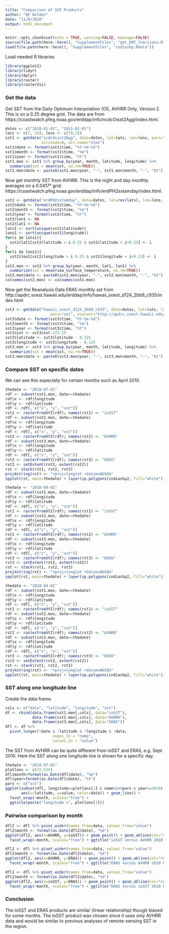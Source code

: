 ```yaml
---
title: "Comparison of SST Products"
author: "EE Holmes"
date: "11/9/2020"
output: html_document
---
```


```r
knitr::opts_chunk$set(echo = TRUE, warning=FALSE, message=FALSE)
source(file.path(here::here(), "SupplementFiles", "get_EMT_functions.R"))
load(file.path(here::here(), "SupplementFiles", "indiashp.RData"))
```

Load needed R libraries

```r
library(ggplot2)
library(tidyr)
library(dplyr)
library(raster)
library(rasterVis)
```

### Get the data

Get SST from the  Daily Optimum Interpolation (OI), AVHRR Only, Version 2. This is on a 0.25 degree grid. The data are from  https://coastwatch.pfeg.noaa.gov/erddap/info/ncdcOisst2Agg/index.html.

```r
dates <- c("2010-01-01", "2011-01-01")
lats <- c(7, 15); lons <- c(70,78)
sst1 <- getdata("ncdcOisst2Agg", date=dates, lat=lats, lon=lons, pars="sst", 
                altitude=0, alt.name="zlev")
sst1$date <- format(sst1$time, "%Y-%m-%d")
sst1$month <- format(sst1$time, "%m")
sst1$year <- format(sst1$time, "%Y")
sst1.mon <- sst1 %>% group_by(year, month, latitude, longitude) %>% 
  summarize(sst = mean(sst, na.rm=TRUE))
sst1.mon$date <- paste0(sst1.mon$year, "-", sst1.mon$month, "-", "01")
```

Now get monthly SST from AVHRR. This is the night and day monthly averages on a 0.0417° grid. https://coastwatch.pfeg.noaa.gov/erddap/info/erdPH2sstamday/index.html.

```r
sst2 <- getdata("erdPH2sstamday", date=dates, lat=rev(lats), lon=lons, pars="sea_surface_temperature")
sst2$date <- format(sst2$time, "%Y-%m-%d")
sst2$month <- format(sst2$time, "%m")
sst2$year <- format(sst2$time, "%Y")
sst2$lon1 <- NA
sst2$lat1 <- NA
lats1 <- sort(unique(sst1$latitude))
lons1 <- sort(unique(sst1$longitude))
for(i in lats1){
  sst2$lat1[sst2$latitude > i-0.25 & sst2$latitude < i+0.25] <- i
}
for(i in lons1){
  sst2$lon1[sst2$longitude > i-0.25 & sst2$longitude < i+0.25] <- i
}
sst2.mon <- sst2 %>% group_by(year, month, lat1, lon1) %>% 
  summarize(sst = mean(sea_surface_temperature, na.rm=TRUE))
sst2.mon$date <- paste0(sst2.mon$year, "-", sst2.mon$month, "-", "01")
colnames(sst2.mon) <- colnames(sst1.mon)
```


Now get the Reanalysis Data ERA5 monthly sst from http://apdrc.soest.hawaii.edu/erddap/info/hawaii_soest_d124_2bb9_c935/index.html

```r
sst3 <- getdata("hawaii_soest_d124_2bb9_c935", date=dates, lat=lats, lon=lons, 
                    pars="sst", eserver="http://apdrc.soest.hawaii.edu/erddap")
sst3$date <- format(sst3$time, "%Y-%m-%d")
sst3$month <- format(sst3$time, "%m")
sst3$year <- format(sst3$time, "%Y")
sst3$sst <- sst3$sst-273.15
sst3$latitude <- sst3$latitude - 0.125
sst3$longitude <- sst3$longitude - 0.125
sst3.mon <- sst3 %>% group_by(year, month, latitude, longitude) %>% 
  summarize(sst = mean(sst, na.rm=TRUE))
sst3.mon$date <- paste0(sst3.mon$year, "-", sst3.mon$month, "-", "01")
```

### Compare SST on specific dates

We can see this especially for certain months such as April 2010.

```r
thedate <- "2010-07-01"
rdf <- subset(sst1.mon, date==thedate)
rdf$x <- rdf$longitude
rdf$y <- rdf$latitude
rdf <- rdf[, c("x", "y", "sst")]
rst1 <- rasterFromXYZ(rdf); names(rst1) <- "ioSST"
rdf <- subset(sst2.mon, date==thedate)
rdf$x <- rdf$longitude
rdf$y <- rdf$latitude
rdf <- rdf[, c("x", "y", "sst")]
rst2 <- rasterFromXYZ(rdf); names(rst2) <- "AVHRR"
rdf <- subset(sst3.mon, date==thedate)
rdf$x <- rdf$longitude
rdf$y <- rdf$latitude
rdf <- rdf[, c("x", "y", "sst")]
rst3 <- rasterFromXYZ(rdf); names(rst3) <- "ERA5"
rst3 <- setExtent(rst3, extent(rst2))
rst <- stack(rst1, rst2, rst3)
proj4string(rst) <- "+proj=longlat +datum=WGS84"
spplot(rst, main=thedate) + layer(sp.polygons(indiashp2, fill="white"))
```

```r
thedate <- "2010-09-01"
rdf <- subset(sst1.mon, date==thedate)
rdf$x <- rdf$longitude
rdf$y <- rdf$latitude
rdf <- rdf[, c("x", "y", "sst")]
rst1 <- rasterFromXYZ(rdf); names(rst1) <- "ioSST"
rdf <- subset(sst2.mon, date==thedate)
rdf$x <- rdf$longitude
rdf$y <- rdf$latitude
rdf <- rdf[, c("x", "y", "sst")]
rst2 <- rasterFromXYZ(rdf); names(rst2) <- "AVHRR"
rdf <- subset(sst3.mon, date==thedate)
rdf$x <- rdf$longitude
rdf$y <- rdf$latitude
rdf <- rdf[, c("x", "y", "sst")]
rst3 <- rasterFromXYZ(rdf); names(rst3) <- "ERA5"
rst3 <- setExtent(rst3, extent(rst2))
rst <- stack(rst1, rst2, rst3)
proj4string(rst) <- "+proj=longlat +datum=WGS84"
spplot(rst, main=thedate) + layer(sp.polygons(indiashp2, fill="white"))
```

```r
thedate <- "2010-04-01"
rdf <- subset(sst1.mon, date==thedate)
rdf$x <- rdf$longitude
rdf$y <- rdf$latitude
rdf <- rdf[, c("x", "y", "sst")]
rst1 <- rasterFromXYZ(rdf); names(rst1) <- "ioSST"
rdf <- subset(sst2.mon, date==thedate)
rdf$x <- rdf$longitude
rdf$y <- rdf$latitude
rdf <- rdf[, c("x", "y", "sst")]
rst2 <- rasterFromXYZ(rdf); names(rst2) <- "AVHRR"
rdf <- subset(sst3.mon, date==thedate)
rdf$x <- rdf$longitude
rdf$y <- rdf$latitude
rdf <- rdf[, c("x", "y", "sst")]
rst3 <- rasterFromXYZ(rdf); names(rst3) <- "ERA5"
rst3 <- setExtent(rst3, extent(rst2))
rst <- stack(rst1, rst2, rst3)
proj4string(rst) <- "+proj=longlat +datum=WGS84"
spplot(rst, main=thedate) + layer(sp.polygons(indiashp2, fill="white"))
```



### SST along one longitude line

Create the data frame.

```r
cols <- c("date", "latitude", "longitude", "sst")
df <- rbind(data.frame(sst1.mon[,cols], data="ioSST"),
            data.frame(sst2.mon[,cols], data="AVHRR"),
            data.frame(sst3.mon[,cols], data="ERA5"))
dfl <- df %>%
  pivot_longer(!date & !latitude & !longitude & !data,
                     names_to = "name",
                     values_to = "value")
```

The SST from AVHRR can be quite different from ioSST and ERA5, e.g. Sept 2010. Here the SST along one longitude line is shown for a specific day.

```r
thedate <- "2010-07-01"
plotlons <- c(72.625)
dfl$month=format(as.Date(dfl$date), "%m")
dfl$year=format(as.Date(dfl$date), "%Y")
pars <- c("sst")
ggplot(subset(dfl, longitude==plotlons[1] & name%in%pars & year==2010), 
       aes(x=latitude, y=value, color=data)) + geom_line() +
  facet_wrap(~month, scales="free") + 
  ggtitle(paste("longitude =", plotlons[1]))
```

### Pairwise comparison by month

```r
dfl2 <- dfl %>% pivot_wider(names_from=data, values_from="value")
dfl2$month <- format(as.Date(dfl2$date), "%m")
ggplot(dfl2, aes(x=AVHRR, y=ioSST)) + geom_point() + geom_abline(col="red") +
  facet_wrap(~month, scales="free") + ggtitle("ioSST versus AVHRR 2010 by month")
```

```r
dfl2 <- dfl %>% pivot_wider(names_from=data, values_from="value")
dfl2$month <- format(as.Date(dfl2$date), "%m")
ggplot(dfl2, aes(x=AVHRR, y=ERA5)) + geom_point() + geom_abline(col="red") +
  facet_wrap(~month, scales="free") + ggtitle("ERA5 versus AVHRR 2010 by month")
```


```r
dfl2 <- dfl %>% pivot_wider(names_from=data, values_from="value")
dfl2$month <- format(as.Date(dfl2$date), "%m")
ggplot(dfl2, aes(x=ioSST, y=ERA5)) + geom_point() + geom_abline(col="red") +
  facet_wrap(~month, scales="free") + ggtitle("ERA5 versus ioSST 2010 by month")
```

### Conclusion

The ioSST and ERA5 products are similar (linear relationship) though biased for some months. The ioSST product was chosen since it uses only AVHRR data and would be similar to previous analyses of remote-sensing SST in the region.